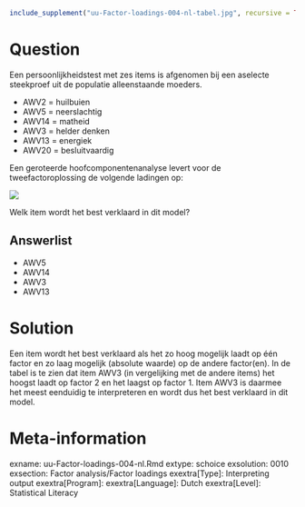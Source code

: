 ```r
include_supplement("uu-Factor-loadings-004-nl-tabel.jpg", recursive = TRUE)
```



Question
========
  
Een persoonlijkheidstest met zes items is afgenomen bij een aselecte steekproef uit de populatie alleenstaande moeders.

* AWV2 = huilbuien
* AWV5 = neerslachtig
* AWV14 = matheid
* AWV3 = helder denken
* AWV13 = energiek
* AWV20 = besluitvaardig

Een geroteerde hoofcomponentenanalyse levert voor de tweefactoroplossing de volgende ladingen op: 


![](uu-Factor-loadings-004-nl-tabel.jpg)

Welk item wordt het best verklaard in dit model?

Answerlist
----------
* AWV5
* AWV14
* AWV3
* AWV13

Solution
========
  
Een item wordt het best verklaard als het zo hoog mogelijk laadt op één factor en zo laag mogelijk (absolute waarde) op de andere factor(en). In de tabel is te zien dat item AWV3 (in vergelijking met de andere items) het hoogst laadt op factor 2 en het laagst op factor 1. Item AWV3 is daarmee het meest eenduidig te interpreteren en wordt dus het best verklaard in dit model.

Meta-information
================
exname: uu-Factor-loadings-004-nl.Rmd
extype: schoice
exsolution: 0010
exsection: Factor analysis/Factor loadings
exextra[Type]: Interpreting output
exextra[Program]: 
exextra[Language]: Dutch
exextra[Level]: Statistical Literacy

